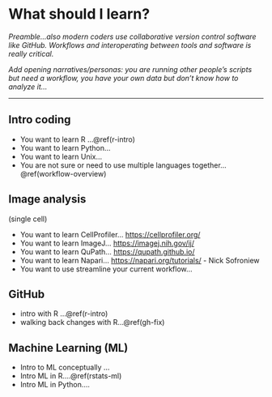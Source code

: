 # What should I learn? {#what-to-learn}

*Preamble...also modern coders use collaborative version control software like GitHub. Workflows and interoperating between tools and software is really critical.*

*Add opening narratives/personas: you are running other people's scripts but need a workflow, you have your own data but don't know how to analyze it...*

<!---to help you as a researcher identify which skills you need to develop and be deliberate about *why*. <!---We've often never had these conversations and this book tries to provide an opportunity. --->



---
## Intro coding

- You want to learn R ...\@ref(r-intro)  
- You want to learn Python...  
- You want to learn Unix...  
- You are not sure or need to use multiple languages together...\@ref(workflow-overview)  

## Image analysis 

(single cell)

- You want to learn CellProfiler...  <https://cellprofiler.org/>
- You want to learn ImageJ...  <https://imagej.nih.gov/ij/>
- You want to learn QuPath...  <https://qupath.github.io/>
- You want to learn Napari... <https://napari.org/tutorials/> - Nick Sofroniew
<!---but right now if you're working in Python and doing image analysis you can get going from here--->
- You want to use streamline your current workflow... <!--- with R/Python...--->


## GitHub

- intro with R ...\@ref(r-intro)
- walking back changes with R...\@ref(gh-fix)

<!---
## Manuscripts

- should I use latex?
- Rmd
--->

## Machine Learning (ML)

- Intro to ML conceptually ...
- Intro ML in R....\@ref(rstats-ml)  
- Intro ML in Python....
